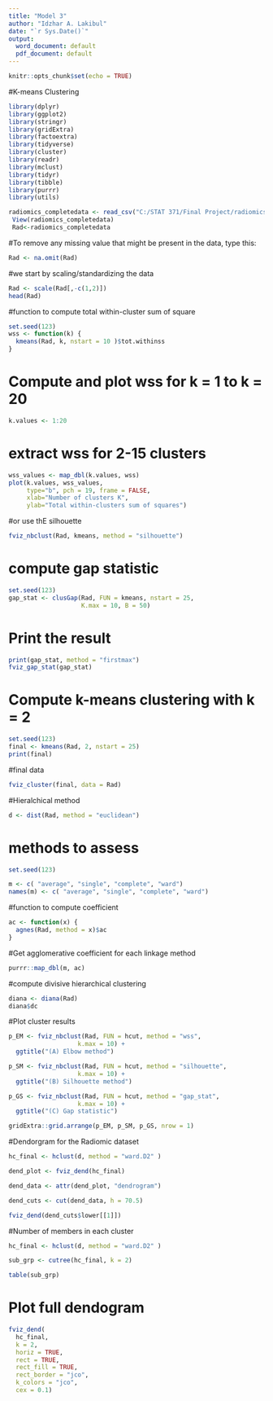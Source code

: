 ---
title: "Model 3"
author: "Idzhar A. Lakibul"
date: "`r Sys.Date()`"
output:
  word_document: default
  pdf_document: default
---

```{r setup, include=FALSE}
knitr::opts_chunk$set(echo = TRUE)
```

#K-means Clustering
```{r, message=FALSE}
library(dplyr)
library(ggplot2)
library(stringr)
library(gridExtra)
library(factoextra)
library(tidyverse)
library(cluster)
library(readr)
library(mclust)
library(tidyr)
library(tibble)
library(purrr)
library(utils)
```

```{r, message=FALSE}
radiomics_completedata <- read_csv("C:/STAT 371/Final Project/radiomics_completedata.csv")
 View(radiomics_completedata)
 Rad<-radiomics_completedata
```

#To remove any missing value that might be present in the data, type this:

```{r, message=FALSE}
Rad <- na.omit(Rad)
```

#we start by scaling/standardizing the data

```{r, message=FALSE}
Rad <- scale(Rad[,-c(1,2)])
head(Rad)
```
#function to compute total within-cluster sum of square 
```{r, message=FALSE}
set.seed(123)
wss <- function(k) {
  kmeans(Rad, k, nstart = 10 )$tot.withinss
}
```
# Compute and plot wss for k = 1 to k = 20
```{r, message=FALSE}
k.values <- 1:20
```
# extract wss for 2-15 clusters
```{r, message=FALSE}
wss_values <- map_dbl(k.values, wss)
plot(k.values, wss_values,
     type="b", pch = 19, frame = FALSE, 
     xlab="Number of clusters K",
     ylab="Total within-clusters sum of squares")
```

#or use thE silhouette
```{r, message=FALSE}
fviz_nbclust(Rad, kmeans, method = "silhouette")
```
# compute gap statistic
```{r, message=FALSE}
set.seed(123)
gap_stat <- clusGap(Rad, FUN = kmeans, nstart = 25,
                    K.max = 10, B = 50)
```
# Print the result
```{r, message=FALSE}
print(gap_stat, method = "firstmax")
fviz_gap_stat(gap_stat)
```
# Compute k-means clustering with k = 2
```{r, message=FALSE}
set.seed(123)
final <- kmeans(Rad, 2, nstart = 25)
print(final)
```
#final data
```{r, message=FALSE}
fviz_cluster(final, data = Rad)

```

#Hieralchical method

```{r, message=FALSE}
d <- dist(Rad, method = "euclidean")
```

# methods to assess

```{r, message=FALSE}
set.seed(123)
```

```{r, message=FALSE}
m <- c( "average", "single", "complete", "ward")
names(m) <- c( "average", "single", "complete", "ward")
```

#function to compute coefficient

```{r, message=FALSE}
ac <- function(x) {
  agnes(Rad, method = x)$ac
}
```

#Get agglomerative coefficient for each linkage method

```{r, message=FALSE}
purrr::map_dbl(m, ac)
```

#compute divisive hierarchical clustering

```{r, message=FALSE}
diana <- diana(Rad)
diana$dc
```

#Plot cluster results

```{r, message=FALSE}
p_EM <- fviz_nbclust(Rad, FUN = hcut, method = "wss", 
                   k.max = 10) +
  ggtitle("(A) Elbow method")
```

```{r, message=FALSE}
p_SM <- fviz_nbclust(Rad, FUN = hcut, method = "silhouette", 
                   k.max = 10) +
  ggtitle("(B) Silhouette method")
```

```{r, message=FALSE}
p_GS <- fviz_nbclust(Rad, FUN = hcut, method = "gap_stat", 
                   k.max = 10) +
  ggtitle("(C) Gap statistic")
```

```{r, message=FALSE}
gridExtra::grid.arrange(p_EM, p_SM, p_GS, nrow = 1)
```

#Dendorgram for the Radiomic dataset

```{r, message=FALSE}
hc_final <- hclust(d, method = "ward.D2" )
```

```{r, message=FALSE}
dend_plot <- fviz_dend(hc_final)
```

```{r, message=FALSE}
dend_data <- attr(dend_plot, "dendrogram")
```

```{r, message=FALSE}
dend_cuts <- cut(dend_data, h = 70.5)
```

```{r, message=FALSE}
fviz_dend(dend_cuts$lower[[1]])
```

#Number of members in each cluster

```{r, message=FALSE}
hc_final <- hclust(d, method = "ward.D2" )
```

```{r, message=FALSE}
sub_grp <- cutree(hc_final, k = 2)
```

```{r, message=FALSE}
table(sub_grp)
```

# Plot full dendogram

```{r, message=FALSE}
fviz_dend(
  hc_final,
  k = 2,
  horiz = TRUE,
  rect = TRUE,
  rect_fill = TRUE,
  rect_border = "jco",
  k_colors = "jco",
  cex = 0.1)
```
